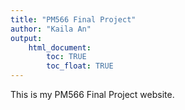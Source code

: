 ```yaml
---
title: "PM566 Final Project"
author: "Kaila An"
output: 
    html_document:
        toc: TRUE
        toc_float: TRUE
---
```


This is my PM566 Final Project website.
